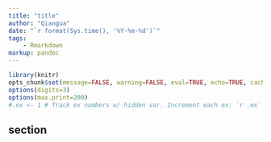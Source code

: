 ```yaml
---
title: "title"
author: "Qiangua"
date: "`r format(Sys.time(), '%Y-%m-%d')`"
tags:
    - Rmarkdown
markup: pandoc
---
```


```r
library(knitr)
opts_chunk$set(message=FALSE, warning=FALSE, eval=TRUE, echo=TRUE, cache=FALSE, fig.path="../static/ox-hugo/", dpi = 300)
options(digits=3)
options(max.print=200)
#.ex <- 1 # Track ex numbers w/ hidden var. Increment each ex: `r .ex``r .ex=.ex+1`
```


## section
